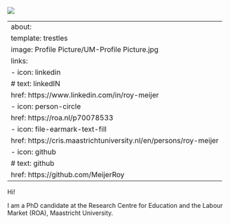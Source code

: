 ![](Profile picture/UM-Profile Picture.jpg){fig-align="left"}

---
about: 
  template: trestles
  image: Profile Picture/UM-Profile Picture.jpg
  links: 
    - icon: linkedin
      # text: linkedIN
      href: https://www.linkedin.com/in/roy-meijer
    - icon: person-circle
      href: https://roa.nl/p70078533
    - icon: file-earmark-text-fill
      href: https://cris.maastrichtuniversity.nl/en/persons/roy-meijer
    - icon: github
      # text: github
      href: https://github.com/MeijerRoy
---

Hi!

I am a PhD candidate at the Research Centre for Education and the Labour Market (ROA), Maastricht University.
